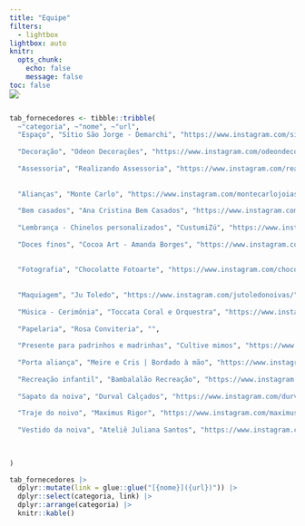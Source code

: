 ```yaml
---
title: "Equipe"
filters:
  - lightbox
lightbox: auto
knitr:
  opts_chunk: 
    echo: false
    message: false
toc: false
---
```


![](images/floral.jpg){.nolightbox fig-align="center" style="margin-top: -30px;"}

```r
tab_fornecedores <- tibble::tribble(
  ~"categoria", ~"nome", ~"url",
  "Espaço", "Sítio São Jorge - Demarchi", "https://www.instagram.com/sitiosaojorge/",
  
  "Decoração", "Odeon Decorações", "https://www.instagram.com/odeondecor/",
  
  "Assessoria", "Realizando Assessoria", "https://www.instagram.com/realizandoassessoria/",
  
  
  "Alianças", "Monte Carlo", "https://www.instagram.com/montecarlojoias/",
  
  "Bem casados", "Ana Cristina Bem Casados", "https://www.instagram.com/anacristinabemcasados/",
  
  "Lembrança - Chinelos personalizados", "CustumiZú", "https://www.instagram.com/custumizu/",
  
  "Doces finos", "Cocoa Art - Amanda Borges", "https://www.instagram.com/cocoa.art.chocolates/",
  
  
  "Fotografia", "Chocolatte Fotoarte", "https://www.instagram.com/chocolattefotoarte/",
  
  
  "Maquiagem", "Ju Toledo", "https://www.instagram.com/jutoledonoivas/",
  
  "Música - Cerimônia", "Toccata Coral e Orquestra", "https://www.instagram.com/coraltoccata/",
  
  "Papelaria", "Rosa Conviteria", "",
  
  "Presente para padrinhos e madrinhas", "Cultive mimos", "https://www.instagram.com/cultivemimos/",
  
  "Porta aliança", "Meire e Cris | Bordado à mão", "https://www.instagram.com/borda.vieira/",
  
  "Recreação infantil", "Bambalalão Recreação", "https://www.instagram.com/bambalalao.recreacao/",
  
  "Sapato da noiva", "Durval Calçados", "https://www.instagram.com/durvalcalcados/",
  
  "Traje do noivo", "Maximus Rigor", "https://www.instagram.com/maximusrigor/",
  
  "Vestido da noiva", "Ateliê Juliana Santos", "https://www.instagram.com/ateliejs/"
  

  
)

tab_fornecedores |> 
  dplyr::mutate(link = glue::glue("[{nome}]({url})")) |> 
  dplyr::select(categoria, link) |> 
  dplyr::arrange(categoria) |> 
  knitr::kable()
```

